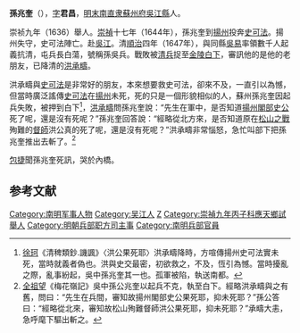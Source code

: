 '''孫兆奎'''（{{bd|？||1647年|catIdx=Sun}}），[[表字|字]]'''君昌'''，[[明末|明末]][[南直隶|南直隶]][[蘇州府|蘇州府]][[吳江縣|吳江縣]]人。

崇祯九年（1636）舉人。[[崇禎|崇禎]]十七年（1644年），孫兆奎到[[揚州|揚州]]投奔[[史可法|史可法]]。揚州失守，史可法陣亡。赴[[吳江|吳江]]。清[[順治|順治]]四年（1647年），與同縣[[吳易|吳易]]率領數千人起義抗清，屯兵長白蕩，號稱孫吳兵。戰敗被[[清兵|清兵]]捉至[[金陵|金陵]][[白下|白下]]，審訊他的是他的老朋友，已降清的[[洪承疇|洪承疇]]。

洪承疇與[[史可法|史可法]]是非常好的朋友，本來想要救史可法，卻來不及，一直引以為憾，但當時廣泛謠傳[[史可法|史可法]]在[[揚州|揚州]]未死，死的只是一個形貌相似的人，蘇州孫兆奎因起兵失敗，被押到白下<ref>[[徐珂|徐珂]]《清稗類鈔.譏諷》〈洪公果死耶〉洪承疇降時，方喧傳揚州史可法實未死，當時就義者偽也。洪與史交最密，初欲救之，不及，恆引為憾。當時擾亂之際，亂事紛起，吳中孫兆奎其一也。孤軍被陷，執送南都。</ref>，[[洪承疇|洪承疇]]問孫兆奎說：“先生在軍中，是否知道[[揚州|揚州]][[閣部|閣部]][[史可法|史公]]死了呢，還是沒有死呢？”孫兆奎回答說：“經略從北方來，是否知道原在[[松錦之戰|松山之戰]]殉難的[[督師|督師]]洪公真的死了呢，還是沒有死呢？”洪承疇非常惱怒，急忙叫部下把孫兆奎推出去斬了。<ref>[[全祖望|全祖望]]《梅花嶺記》吳中孫公兆奎以起兵不克，執至白下。經略洪承疇與之有舊，問曰：“先生在兵間，審知故揚州閣部史公果死耶，抑未死耶？”孫公答曰：“經略從北來，審知故松山殉難督師洪公果死耶，抑未死耶？”承疇大恚，急呼麾下驅出斬之。</ref>

[[包捷|包捷]]聞孫兆奎死訊，哭於內橋。

== 参考文献 ==
{{reflist}}
{{DEFAULTSORT:Sun孫}}
[[Category:南明军事人物|Category:南明军事人物]]
[[Category:吴江人|Category:吴江人]]
[[Category:孫姓|Z]]
[[Category:崇禎九年丙子科應天鄉試舉人|Category:崇禎九年丙子科應天鄉試舉人]]
[[Category:明朝兵部职方司主事|Category:明朝兵部职方司主事]]
[[Category:南明兵部官員|Category:南明兵部官員]]